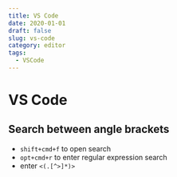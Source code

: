 ```yaml
---
title: VS Code
date: 2020-01-01
draft: false
slug: vs-code
category: editor
tags:
  - VSCode
---
```


# VS Code

## Search between angle brackets
- `shift+cmd+f` to open search
- `opt+cmd+r` to enter regular expression search
- enter `<(.[^>]*)>`
